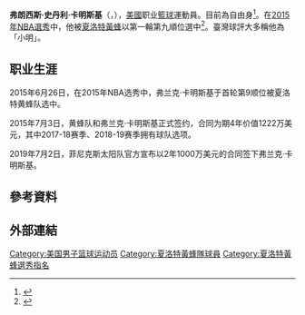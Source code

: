 {{Expand language|1=en|time=2022-03-24T05:16:48+00:00}}
{{noteTA
|G1=NBA
}}

{{Infobox basketball biography
| name            = 弗兰克·卡明斯基<br />Frank Kaminsky
| image = Frank Kaminsky 2012.jpg
| image_size      =  
| caption         = Kaminsky in 2012
| position        = [[大前鋒|大前鋒]] / [[中鋒_(籃球)|中鋒]]
| height_ft       = 7
| height_in       = 0
| weight_lb       = 240
| league          = [[National_Basketball_Association|NBA]]
| team            = 
| number = 
| birth_date      = {{Birth date and age|1993|4|4}}
| birth_place     = {{USA}}[[伊利诺伊州|伊利诺伊州]][[Lisle,_Illinois|Lisle, Illinois]]
| nationality     = {{USA}}
| high_school     = [[Benet_Academy|Benet Academy]] (Lisle, Illinois)
| college         = [[威斯康星大学麦迪逊分校|威斯康星]] (2011–2015)
| draft_round     = 1
| draft_pick      = 9
| draft_year      = 2015
| draft_team      = [[夏洛特黃蜂|夏洛特黃蜂]]
| career_start    = 2015
| years1 = {{nbay|2015|start}}–{{nbay|2018|end}}
| team1 = [[夏洛特黃蜂|夏洛特黃蜂]]
| years2 = {{nbay|2019|start}}–{{nbay|2021|end}}
| team2 = [[菲尼克斯太阳|菲尼克斯太阳]]
| highlights      = 
* [[List_of_U.S._men's_college_basketball_national_player_of_the_year_awards|National college player of the year]] ([[2014–15_NCAA_Division_I_men's_basketball_season|2015]])
* Consensus first-team [[NCAA_Men's_Basketball_All-Americans|All-American]] ([[2015_NCAA_Men's_Basketball_All-Americans|2015]])
* [[Big_Ten_Conference_Men's_Basketball_Player_of_the_Year|Big Ten Player of the Year]] (2015)
* 2× First-team All-[[Big_Ten_Conference|Big Ten]] ([[2013–14_Big_Ten_Conference_men's_basketball_season|2014]], [[2014–15_Big_Ten_Conference_men's_basketball_season|2015]])
* [[2015_Big_Ten_Conference_Men's_Basketball_Tournament|Big Ten Tournament]] MVP ([[2015_Big_Ten_Conference_Men's_Basketball_Tournament|2015]])
| nba_profile     = frank_kaminsky
| bbr             = 
| letter          = 
}}

'''弗朗西斯·史丹利·卡明斯基'''（{{lang-en|'''Francis Stanley Kaminsky'''}}，{{bd|1993年|4月4日}}），[[美國|美國]]职业[[籃球|籃球]]運動員。目前為自由身<ref>{{Cite web |url=http://bleacherreport.com/articles/2507002-frank-kaminsky-wears-frank-the-tank-jacket-to-nba-draft |title=存档副本 |access-date=2015-07-02 |archive-date=2019-12-01 |archive-url=https://web.archive.org/web/20191201140850/https://bleacherreport.com/articles/2507002-frank-kaminsky-wears-frank-the-tank-jacket-to-nba-draft |dead-url=no }}</ref>。在[[2015年NBA選秀|2015年NBA選秀]]中，他被[[夏洛特黃蜂|夏洛特黃蜂]]以第一輪第九順位選中<ref>{{cite web|title=Hornets Select Frank Kaminsky with No. 9 Pick in 2015 NBA Draft|url=http://www.nba.com/hornets/hornets-select-frank-kaminsky-no-9-pick-2015-nba-draft|accessdate=June 25, 2015|work=NBA.com|date=June 26, 2015|archive-date=2019-11-30|archive-url=https://web.archive.org/web/20191130172641/https://www.nba.com/hornets/hornets-select-frank-kaminsky-no-9-pick-2015-nba-draft|dead-url=no}}</ref>。臺灣球評大多稱他為「小明」。

== 职业生涯 ==
2015年6月26日，在2015年NBA选秀中，弗兰克·卡明斯基于首轮第9顺位被夏洛特黄蜂队选中。

2015年7月3日，黄蜂队和弗兰克·卡明斯基正式签约，合同为期4年价值1222万美元，其中2017-18赛季、2018-19赛季拥有球队选项。

2019年7月2日，菲尼克斯太阳队官方宣布以2年1000万美元的合同签下弗兰克·卡明斯基。

== 參考資料 ==
{{reflist}}

== 外部連結 ==
{{basketballstats}}

{{菲尼克斯太阳现时球员名单}}
{{十大联盟年度最佳男子篮球运动员}}
{{NABC年度最佳球员}}
{{阿道夫·鲁普奖获得者}}
{{奥斯卡·罗伯逊奖}}
{{卡里姆·阿卜杜勒-贾巴尔奖}}
{{奈史密斯学院年度最佳男子球员}}
{{约翰·R·伍登年度最佳男子球员}}
{{美联社大学篮球年度最佳男子球员}}
{{体育新闻大学篮球年度最佳男子球员}}
{{2015 NBA Draft}}

{{Authority control}}
{{DEFAULTSORT:Kaminsky, Frank}}
[[Category:美国男子篮球运动员|Category:美国男子篮球运动员]]
[[Category:夏洛特黃蜂隊球員|Category:夏洛特黃蜂隊球員]]
[[Category:夏洛特黃蜂選秀指名|Category:夏洛特黃蜂選秀指名]]